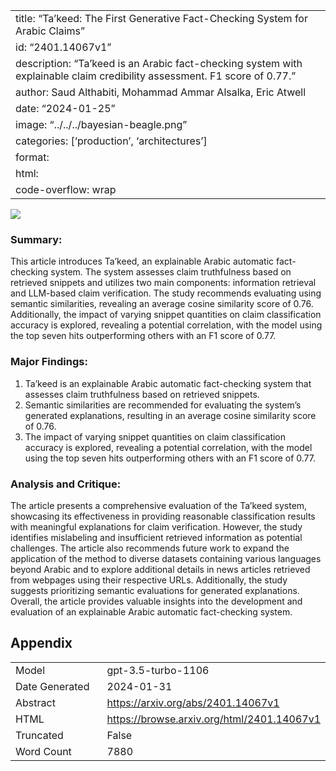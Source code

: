 
---
title: "Ta'keed: The First Generative Fact-Checking System for Arabic Claims"
id: "2401.14067v1"
description: "Ta'keed is an Arabic fact-checking system with explainable claim credibility assessment. F1 score of 0.77."
author: Saud Althabiti, Mohammad Ammar Alsalka, Eric Atwell
date: "2024-01-25"
image: "../../../bayesian-beagle.png"
categories: ['production', 'architectures']
format:
  html:
    code-overflow: wrap
---

![](None)

### **Summary:**
This article introduces Ta’keed, an explainable Arabic automatic fact-checking system. The system assesses claim truthfulness based on retrieved snippets and utilizes two main components: information retrieval and LLM-based claim verification. The study recommends evaluating using semantic similarities, revealing an average cosine similarity score of 0.76. Additionally, the impact of varying snippet quantities on claim classification accuracy is explored, revealing a potential correlation, with the model using the top seven hits outperforming others with an F1 score of 0.77.

### **Major Findings:**
1. Ta’keed is an explainable Arabic automatic fact-checking system that assesses claim truthfulness based on retrieved snippets.
2. Semantic similarities are recommended for evaluating the system's generated explanations, resulting in an average cosine similarity score of 0.76.
3. The impact of varying snippet quantities on claim classification accuracy is explored, revealing a potential correlation, with the model using the top seven hits outperforming others with an F1 score of 0.77.

### **Analysis and Critique:**
The article presents a comprehensive evaluation of the Ta’keed system, showcasing its effectiveness in providing reasonable classification results with meaningful explanations for claim verification. However, the study identifies mislabeling and insufficient retrieved information as potential challenges. The article also recommends future work to expand the application of the method to diverse datasets containing various languages beyond Arabic and to explore additional details in news articles retrieved from webpages using their respective URLs. Additionally, the study suggests prioritizing semantic evaluations for generated explanations. Overall, the article provides valuable insights into the development and evaluation of an explainable Arabic automatic fact-checking system.

## Appendix

|          |          |
|----------|----------|
| Model     | gpt-3.5-turbo-1106       |
| Date Generated     | 2024-01-31       |
| Abstract | [https://arxiv.org/abs/2401.14067v1](https://arxiv.org/abs/2401.14067v1)        |
| HTML     | [https://browse.arxiv.org/html/2401.14067v1](https://browse.arxiv.org/html/2401.14067v1)       |
| Truncated       | False       |
| Word Count       | 7880       |